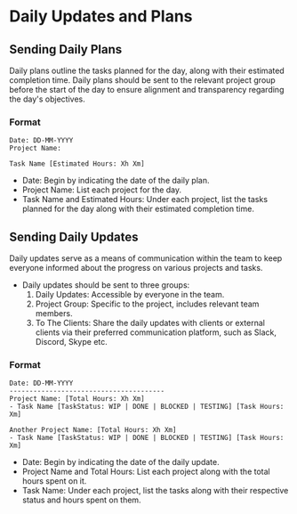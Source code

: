 # Daily Updates and Plans

## Sending Daily Plans

Daily plans outline the tasks planned for the day, along with their estimated completion time. Daily plans should be sent to the relevant project group before the start of the day to ensure alignment and transparency regarding the day's objectives.

### Format

```
Date: DD-MM-YYYY
Project Name:

Task Name [Estimated Hours: Xh Xm]

```

- Date: Begin by indicating the date of the daily plan.
- Project Name: List each project for the day.
- Task Name and Estimated Hours: Under each project, list the tasks planned for the day along with their estimated completion time.

## Sending Daily Updates

Daily updates serve as a means of communication within the team to keep everyone informed about the progress on various projects and tasks.

- Daily updates should be sent to three groups:
  1. Daily Updates: Accessible by everyone in the team.
  2. Project Group: Specific to the project, includes relevant team members.
  3. To The Clients: Share the daily updates with clients or external clients via their preferred communication platform, such as Slack, Discord, Skype etc.

### Format

```
Date: DD-MM-YYYY
---------------------------------------
Project Name: [Total Hours: Xh Xm]
- Task Name [TaskStatus: WIP | DONE | BLOCKED | TESTING] [Task Hours: Xm]

Another Project Name: [Total Hours: Xh Xm]
- Task Name [TaskStatus: WIP | DONE | BLOCKED | TESTING] [Task Hours: Xm]
```

- Date: Begin by indicating the date of the daily update.
- Project Name and Total Hours: List each project along with the total hours spent on it.
- Task Name: Under each project, list the tasks along with their respective status and hours spent on them.
